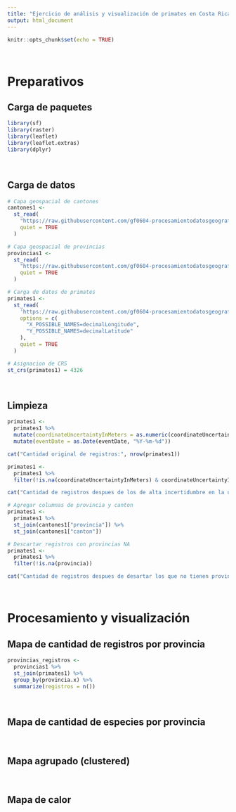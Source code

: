 ```yaml
---
title: "Ejercicio de análisis y visualización de primates en Costa Rica"
output: html_document
---
```


```r
knitr::opts_chunk$set(echo = TRUE)
```
<br/>

# Preparativos
## Carga de paquetes
```r
library(sf)
library(raster)
library(leaflet)
library(leaflet.extras)
library(dplyr)
```
<br/>

## Carga de datos 
```r
# Capa geospacial de cantones
cantones1 <-
  st_read(
    "https://raw.githubusercontent.com/gf0604-procesamientodatosgeograficos/2021i-datos/main/ign/delimitacion-territorial-administrativa/cr_cantones_simp_wgs84.geojson",
    quiet = TRUE
  )

# Capa geospacial de provincias
provincias1 <-
  st_read(
    "https://raw.githubusercontent.com/gf0604-procesamientodatosgeograficos/2021i-datos/main/ign/delimitacion-territorial-administrativa/cr_provincias_simp_wgs84.geojson",
    quiet = TRUE
  )

# Carga de datos de primates
primates1 <-
  st_read(
    'https://raw.githubusercontent.com/gf0604-procesamientodatosgeograficos/2021i-datos/main/gbif/primates-cr-registros.csv',
    options = c(
      "X_POSSIBLE_NAMES=decimalLongitude",
      "Y_POSSIBLE_NAMES=decimalLatitude"
    ),
    quiet = TRUE
  )

# Asignacion de CRS
st_crs(primates1) = 4326
```
<br/>

## Limpieza
```r
primates1 <- 
  primates1 %>%
  mutate(coordinateUncertaintyInMeters = as.numeric(coordinateUncertaintyInMeters)) %>%
  mutate(eventDate = as.Date(eventDate, "%Y-%m-%d"))
```

```r
cat("Cantidad original de registros:", nrow(primates1))

primates1 <-
  primates1 %>%
  filter(!is.na(coordinateUncertaintyInMeters) & coordinateUncertaintyInMeters <= 1000)

cat("Cantidad de registros despues de los de alta incertidumbre en la ubicacion:", nrow(primates1))

# Agregar columnas de provincia y canton
primates1 <-
  primates1 %>%
  st_join(cantones1["provincia"]) %>%
  st_join(cantones1["canton"])

# Descartar registros con provincias NA
primates1 <-
  primates1 %>%
  filter(!is.na(provincia))

cat("Cantidad de registros despues de desartar los que no tienen provincia:", nrow(primates1))
```
<br/>

# Procesamiento y visualización

## Mapa de cantidad de registros por provincia
```r
provincias_registros <-
  provincias1 %>%
  st_join(primates1) %>%
  group_by(provincia.x) %>%
  summarize(registros = n())
```
<br/>

## Mapa de cantidad de especies por provincia


<br/>

## Mapa agrupado (clustered)

<br/>

## Mapa de calor